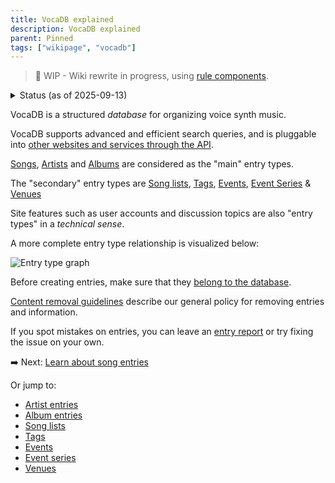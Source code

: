 ```yaml
---
title: VocaDB explained
description: VocaDB explained
parent: Pinned
tags: ["wikipage", "vocadb"]
---
```


> 🚧 WIP - Wiki rewrite in progress, using [rule components](https://github.com/VocaDB/Wiki/issues/54). 

<details>
  <summary>Status (as of 2025-09-13)</summary>
- [x] Creation/editing pages for song/artist/albums
- [x] Entry types
- [x] Song lists 
- [x] Tags
- [x] Events
- [x] Event Series
- [x] Venues
- [x] [Update URLs](https://github.com/VocaDB/Wiki/issues/50)
- [x] Rewrite other pages under Guidelines
  - [x] https://wiki.vocadb.net/docs/choosing-the-correct-voicebank-credit
  - [x] https://wiki.vocadb.net/docs/content-policy
  - [x] https://wiki.vocadb.net/docs/content-removal-guidelines
  - [x] https://wiki.vocadb.net/docs/entry-names-and-aliases
  - [x] https://wiki.vocadb.net/docs/external-links
  - [x] https://wiki.vocadb.net/docs/management-guidelines
  - [x] https://wiki.vocadb.net/docs/merging-entries
  - [x] https://wiki.vocadb.net/docs/vocadb-editing-faq
  - [x] https://wiki.vocadb.net/docs/romanization-guidelines
- [x] Split rule pages by entry status
- [x] Rule field: context
  - [x] Names
  - [x] Content policy
  - [ ] External links (& rename rules) 
  - [x] Romanization (& rename rules) 
  - [ ] Description
  - [ ] ... ?
- [x] Rule field: Parent rule id
  - [ ] Add to the rest of the rules & fill in abstract rule parents
  - [ ] Rule embed: Display parent/child rules
- [ ] Find rule components that have not been mentioned anywhere on the wiki
- [ ] Rule field: Relevant wiki page
- [ ] Crowdin integration (for Japanese translations)
</details>

VocaDB is a structured *database* for organizing voice synth music.

VocaDB supports advanced and efficient search queries, and is pluggable into [other websites and services through the API](/docs/services-that-make-use-of-vocadb-apis). 

[Songs](/docs/songs), [Artists](/docs/artists) and [Albums](/docs/albums) are considered as the "main" entry types.

The "secondary" entry types are [Song lists](/docs/song-lists), [Tags](/docs/tags), [Events](/docs/events), [Event Series](/docs/event-series) & [Venues](/docs/venues)

Site features such as user accounts and discussion topics are also "entry types" in a *technical sense*.

A more complete entry type relationship is visualized below:

![Entry type graph](public/images/entry_type_graph.png "Entry type graph")

Before creating entries, make sure that they [belong to the database](/docs/content-policy).

[Content removal guidelines](/docs/content-removal-guidelines) describe our general policy for removing entries and information.

If you spot mistakes on entries, you can leave an [entry report](/docs/entry-reports) or try fixing the issue on your own.

➡️ Next: [Learn about song entries](/docs/songs)

Or jump to: 
- [Artist entries](/docs/artists)
- [Album entries](/docs/albums)
- [Song lists](/docs/song-lists)
- [Tags](/docs/tags)
- [Events](/docs/events)
- [Event series](/docs/event-series)
- [Venues](/docs/venues)
